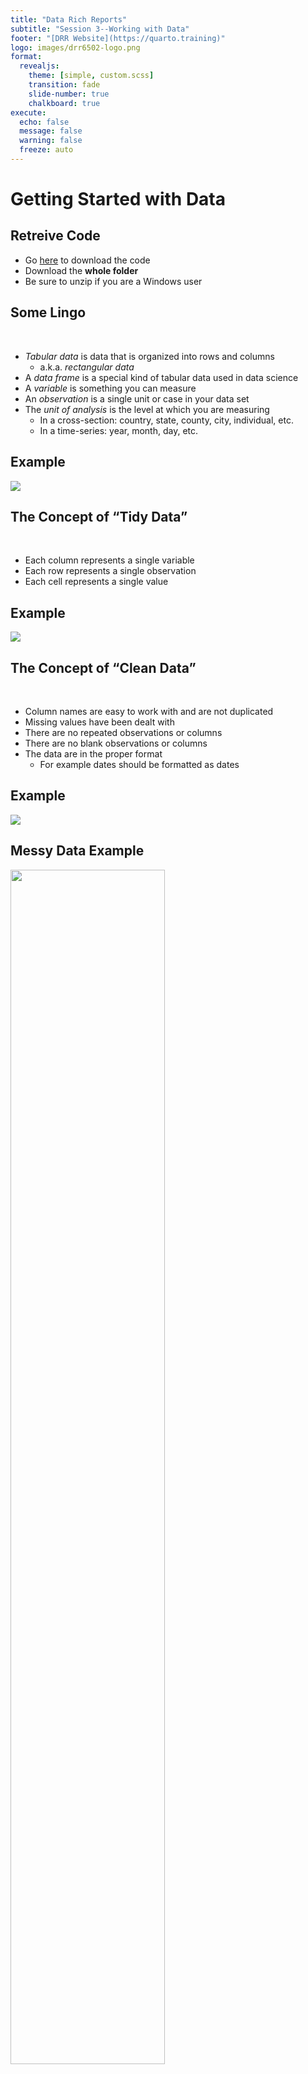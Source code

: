 ```yaml
---
title: "Data Rich Reports"
subtitle: "Session 3--Working with Data"
footer: "[DRR Website](https://quarto.training)"
logo: images/drr6502-logo.png
format:
  revealjs:
    theme: [simple, custom.scss]
    transition: fade
    slide-number: true
    chalkboard: true
execute:
  echo: false
  message: false
  warning: false
  freeze: auto
---
```


# Getting Started with Data

## Retreive Code

- Go [here](https://www.dropbox.com/scl/fo/1jrywj52bb36goipjckv2/h?rlkey=9qp7ma7sa6g3qz37hfnr38mq3&dl=0) to download the code
- Download the **whole folder**
- Be sure to unzip if you are a Windows user

## Some Lingo {.smaller}

<br>

::: {.incremental}
- *Tabular data* is data that is organized into rows and columns
  - a.k.a. *rectangular data*
- A *data frame* is a special kind of tabular data used in data science
- A *variable* is something you can measure 
- An *observation* is a single unit or case in your data set
- The *unit of analysis* is the level at which you are measuring
  - In a cross-section: country, state, county, city, individual, etc.
  - In a time-series: year, month, day, etc.
:::

## Example

![](images/tidy_data.jpg){fig-align="center"}

## The Concept of "Tidy Data"

<br>

::: incremental
- Each column represents a single variable
- Each row represents a single observation
- Each cell represents a single value
:::

## Example

![](images/tidy_data.jpg){fig-align="center"}

## The Concept of "Clean Data"

<br>

::: incremental
- Column names are easy to work with and are not duplicated
- Missing values have been dealt with
- There are no repeated observations or columns
- There are no blank observations or columns
- The data are in the proper format
  - For example dates should be formatted as dates
:::

## Example

![](images/tidy_data.jpg){fig-align="center"}

## Messy Data Example

![](images/messy_wb_data.jpg){fig-align="center" width=70%}

## What Are Ways We Might Encounter Data? {.smaller}

<br> 

::: incremental
- Your boss or a client sends you a file
- Survey data collected by you or someone else 
- You can download it from a website 
- You can scrape it from a website
- A package (e.g. `gapminder`)
- You can access it through an API
- Which of these would be tidy/clean?
:::

## How Do We Get Tidy/Clean Data? 

<br>

::: incremental
- Wrangle it ourselves
- Download via an API 
- Use a package
:::

## Some Basic R Code (Review) {.smaller}

<br>

::: {.incremental}
- `<-` is the assignment operator
  - Use it to assign values to objects
- `#` is the comment operator
  - Use it to comment out code or add comments
  - Different function than in markdown text
- To call a library, use `library()` and name of library
  - name of library does not have to be in quotes, e.g. `library(readr)`
  - only when you install it, e.g. `install.packages("readr")`
:::

## Read Data into R

<br>

```r
#| label: read_data1
#| echo: true
#| eval: false
#| code-line-numbers: "|1|2-3|5"

# load libraries
library(readr)
library(dplyr)

dem_summary <- read_csv("dem_summary.csv")

glimpse(dem_summary)
```

## Viewing the Data in R

<br>

Use `glimpse()` to see the columns and data types:

```r
#| label: read_data2
#| echo: true
#| code-line-numbers: "7"

# load libraries
library(readr)
library(dplyr)

dem_summary <- read_csv("dem_summary.csv")

glimpse(dem_summary)
```

# 

Or use `View()` or click on the name of the object in your Environment tab to see the data in a spreadsheet:

![](images/view_df.gif){fig-align="center"}

## Try It Yourself!

- Open the CSV file to see what it looks like
- Then use this code to read it into R and view it

```r
#| label: read_data3
#| echo: true
#| eval: false

# load libraries
library(readr)
library(dplyr)

dem_summary <- read_csv("data/dem_summary.csv")

glimpse(dem_summary)
```

```r
#| label: timer1
library(countdown)
countdown(minutes = 5, 
          id = "timer1", 
          bottom = "10%", 
          right = "10%",
          color_border = "#fff",
          color_text = "#fff",
          color_running_background = "#42affa",
          color_running_text = "black",
          color_finished_background = "#E5D19D",
          color_finished_text = "#00264A")
```

## APIs

<br>

- API stands for "Application Programming Interface"
- Way for two computers to talk to each other

```mermaid
%%| fig-align: center
%%| fig-width: 7
%% Note: fig-width option not working as of Quarto 1.4, try again in 1.5 

flowchart LR
    Client-->|Request|id1[(API)]
    id1[(API)]-->|Response|Client
    id1[(API)]-->Server
    Server-->id1[(API)]
```

## APIs in R {.smaller}

<br>

::: {.incremental}
- APIs are accessed through packages in R
- Sometimes there can be more than one package for an API
- Much easier than reading in data from messy flat file!
- We will use just one API in this class:
  - Varieties of Democracy (V-Dem) through `vdemdata`
- But there are many APIs out there (please explore!)
:::

## The `vdemdata` Package

- Run this code and see what happens. 
- What is `vdem` and what does it do? 

```r
#| label: vdemdata1
#| echo: true

# Load packages
library(vdemdata) # to download V-Dem data
library(dplyr)

# Download the data
democracy <- vdem 

# View the data
glimpse(democracy)
```

```r
#| label: timer2

library(countdown)
countdown(minutes = 5, 
          id = "timer2", 
          top = "0%",
          right = "5%")
```


## The `vdemddata` Package

<br>

- The `vdemdata` package is a package that allows you to download data from the Varieties of Democracy (V-Dem) API
- It just has one function, `vdem`, which downloads the data
- From there you have to use different `dplyr` functions to manipulate the data

## The `gapminder` Package

<br>

- The `gapminder` package is a package that contains the `gapminder` dataset
- Contains information about countries and regions from 1952 to 2007

## 

Install the gapminder dataset and view the data with the `glimpse()` function. 

```r
#| label: gapminder1
#| echo: true

# install.packages("gapminder")
library(gapminder)

glimpse(gapminder)
```

```r
#| label: timer3

countdown(minutes = 5, 
          id = "timer3", 
          bottom = "0%",
          right = "5%")
```

# Transforming Data

## `filter()`, `select()`, `mutate()`

<br>

- `filter()` is used to select observations based on their values
- `select()` is used to select variables
- `mutate()` is used to create new variables or modifying existing ones

## `filter()`

- Run this code. What do you see?
- Try changing the year 
- For one year, use `==` instead of `>=`
- Or try `<=` and see what happens 

```r
#| label: vdemdata2
#| echo: true

democracy <- vdem |> # download the V-Dem dataset
  filter(year >= 1990) # filter out years less than 1990
  
glimpse(democracy)  
```

```r
#| label: timer4

library(countdown)
countdown(minutes = 5, 
          id = "timer4", 
          top = "0%",
          right = "5%")
```

## `=` versus `==`

<br>

- `=` is used to assign values to variables, just like `<-`
- `==` is used to test if two values are equal to each other
- So `filter(year == 1990)` will give you just the observations for 1990

## `>=` and `<=`

- `>=` is used to test if a value is greater than or equal to another value
- `<=` is used to test if a value is less than or equal to another value
- So `filter(year >= 1990)` will give you the observations for 1990 and later
- And `filter(year <= 1990)` will give you the observations for 1990 and earlier

## `select()`

- Run this code. What do you see?
- Now try `v2x_libdem` instead of `v2x_polyarchy`
- Choose more from the [codebook](https://v-dem.net/documents/24/codebook_v13.pdf) 

```r
#| label: vdemdata3
#| echo: true

democracy <- vdem |> # download the V-Dem dataset
  select(                  # select (and rename) these variables
    country = country_name,     # before the = sign is new name  
    vdem_ctry_id = country_id,  # after the = sign is the old name
    year, 
    polyarchy = v2x_polyarchy
  )
  
glimpse(democracy)  
```

```r
#| label: timer5
countdown(minutes = 5, 
          id = "timer5",
          top = "0%",
          right = "5%")
```

## `mutate()`

- Modify the code to create new variable that is three times the value of `polyarchy` 
- How about `polyarchy` squared? 

```r
#| label: vdemdata4
#| echo: true

democracy <- vdem |> # download the V-Dem dataset
  filter(year == 2015) |> # keep only observations from 2015
  select(                  # select (and rename) these variables
    country = country_name,     # name before the = sign is new name  
    vdem_ctry_id = country_id,  # name after the = sign is old name
    year, 
    polyarchy = v2x_polyarchy 
    ) |>
  mutate(
    polyarchy_dbl = polyarchy * 2 # create variable 2X polyarchy
  )
  
glimpse(democracy)  
```

```r
#| label: timer6
countdown(minutes = 5, 
          id = "timer6",
          top = "0%",
          right = "5%")
```

## Exercise

- Use the `gapminder` dataset
- Filter the data to keep only observations from 2007
- Select the `country`, `continent`, `year`, `lifeExp`, and `gdpPercap` variables
- Create a new variable called `gdpPercap_mil` that is `gdpPercap` divided by 1,000,000
- Use the `glimpse()` function to view the data

